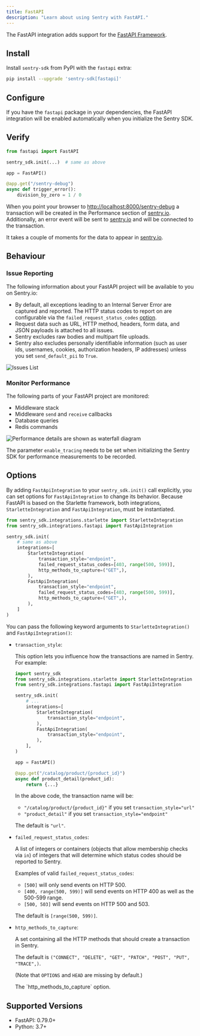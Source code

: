 ```yaml
---
title: FastAPI
description: "Learn about using Sentry with FastAPI."
---
```


The FastAPI integration adds support for the [FastAPI Framework](https://fastapi.tiangolo.com/).

## Install

Install `sentry-sdk` from PyPI with the `fastapi` extra:

```bash
pip install --upgrade 'sentry-sdk[fastapi]'
```

## Configure

If you have the `fastapi` package in your dependencies, the FastAPI integration will be enabled automatically when you initialize the Sentry SDK.

<PlatformContent includePath="getting-started-config" />

## Verify

```python
from fastapi import FastAPI

sentry_sdk.init(...)  # same as above

app = FastAPI()

@app.get("/sentry-debug")
async def trigger_error():
    division_by_zero = 1 / 0
```

When you point your browser to [http://localhost:8000/sentry-debug](http://localhost:8000/sentry-debug) a transaction will be created in the Performance section of [sentry.io](https://sentry.io). Additionally, an error event will be sent to [sentry.io](https://sentry.io) and will be connected to the transaction.

It takes a couple of moments for the data to appear in [sentry.io](https://sentry.io).

## Behaviour

### Issue Reporting

The following information about your FastAPI project will be available to you on Sentry.io:

- By default, all exceptions leading to an Internal Server Error are captured and reported. The HTTP status codes to report on are configurable via the `failed_request_status_codes` [option](#options).
- Request data such as URL, HTTP method, headers, form data, and JSON payloads is attached to all issues.
- Sentry excludes raw bodies and multipart file uploads.
- Sentry also excludes personally identifiable information (such as user ids, usernames, cookies, authorization headers, IP addresses) unless you set `send_default_pii` to `True`.

![Issues List](./img/fastapi-issues-list.png)

### Monitor Performance

The following parts of your FastAPI project are monitored:

- Middleware stack
- Middleware `send` and `receive` callbacks
- Database queries
- Redis commands

![Performance details are shown as waterfall diagram](./img/fastapi-performance-details.png)

<Note>

The parameter `enable_tracing` needs to be set when initializing the Sentry SDK for performance measurements to be recorded.

</Note>

## Options

By adding `FastApiIntegration` to your `sentry_sdk.init()` call explicitly, you can set options for `FastApiIntegration` to change its behavior.
Because FastAPI is based on the Starlette framework, both integrations, `StarletteIntegration` and `FastApiIntegration`, must be instantiated.

```python
from sentry_sdk.integrations.starlette import StarletteIntegration
from sentry_sdk.integrations.fastapi import FastApiIntegration

sentry_sdk.init(
    # same as above
    integrations=[
        StarletteIntegration(
            transaction_style="endpoint",
            failed_request_status_codes=[403, range(500, 599)],
            http_methods_to_capture=("GET",),
        ),
        FastApiIntegration(
            transaction_style="endpoint",
            failed_request_status_codes=[403, range(500, 599)],
            http_methods_to_capture=("GET",),
        ),
    ]
)
```

You can pass the following keyword arguments to `StarletteIntegration()` and `FastApiIntegration()`:

- `transaction_style`:

  This option lets you influence how the transactions are named in Sentry. For example:

  ```python
  import sentry_sdk
  from sentry_sdk.integrations.starlette import StarletteIntegration
  from sentry_sdk.integrations.fastapi import FastApiIntegration

  sentry_sdk.init(
      # ...
      integrations=[
          StarletteIntegration(
              transaction_style="endpoint",
          ),
          FastApiIntegration(
              transaction_style="endpoint",
          ),
      ],
  )

  app = FastAPI()

  @app.get("/catalog/product/{product_id}")
  async def product_detail(product_id):
      return {...}
  ```

  In the above code, the transaction name will be:

  - `"/catalog/product/{product_id}"` if you set `transaction_style="url"`
  - `"product_detail"` if you set `transaction_style="endpoint"`

  The default is `"url"`.

- `failed_request_status_codes`:

  A list of integers or containers (objects that allow membership checks via `in`)
  of integers that will determine which status codes should be reported to Sentry.

  Examples of valid `failed_request_status_codes`:

  - `[500]` will only send events on HTTP 500.
  - `[400, range(500, 599)]` will send events on HTTP 400 as well as the 500-599 range.
  - `[500, 503]` will send events on HTTP 500 and 503.

  The default is `[range(500, 599)]`.

- `http_methods_to_capture`:

  A set containing all the HTTP methods that should create a transaction in Sentry.

  The default is `("CONNECT", "DELETE", "GET", "PATCH", "POST", "PUT", "TRACE",)`.

  (Note that `OPTIONS` and `HEAD` are missing by default.)

  <Alert title="Added in 2.15.0" level="info">
    The `http_methods_to_capture` option.
  </Alert>

## Supported Versions

- FastAPI: 0.79.0+
- Python: 3.7+
